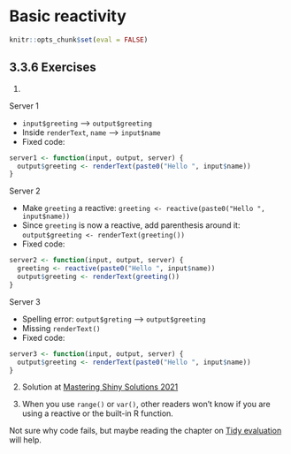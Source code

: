 # Basic reactivity

```r
knitr::opts_chunk$set(eval = FALSE)
```


## 3.3.6 Exercises {-}

1.

::: {.rmdnote}
Server 1

- `input$greeting` --> `output$greeting`
- Inside `renderText`, `name` --> `input$name` 
- Fixed code:

```r
server1 <- function(input, output, server) {
  output$greeting <- renderText(paste0("Hello ", input$name))
}
```
:::


::: {.rmdnote}
Server 2

- Make `greeting` a reactive: `greeting <- reactive(paste0("Hello ", input$name))`
- Since `greeting` is now a reactive, add parenthesis around it: `output$greeting <- renderText(greeting())`
- Fixed code:

```r
server2 <- function(input, output, server) {
  greeting <- reactive(paste0("Hello ", input$name))
  output$greeting <- renderText(greeting())
}
```
:::


::: {.rmdnote}
Server 3 

- Spelling error: `output$greting` --> `output$greeting`
- Missing `renderText()`
- Fixed code: 

```r
server3 <- function(input, output, server) {
  output$greeting <- renderText(paste0("Hello ", input$name))
}
```
:::



2. Solution at [Mastering Shiny Solutions 2021](https://mastering-shiny-solutions.org/basic-reactivity.html#solution-15)


3. When you use `range()` or `var()`, other readers won't know if you are using a reactive or the built-in R function.

::: {.rmdwarning}
Not sure why code fails, but maybe reading the chapter on [Tidy evaluation](https://mastering-shiny.org/action-tidy.html#action-tidy) will help.
:::